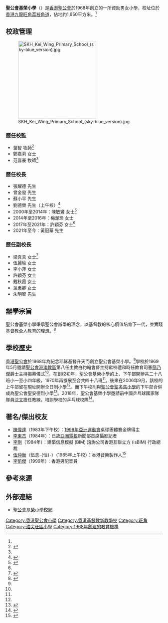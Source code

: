 {{NoteTA
|G1 = Unit
}}
{{Infobox school
| name        = 聖公會基榮小學<br/>SKH Kei Wing Primary School
| image       = 
| logo        = Skhkwps_logo.png
| motto       = 非以役人，乃役於人
| established = 1968年
| type        = 津貼小學
| religion    = [[基督新教|基督新教]]
| school_sponsoring_body = [[香港聖公會|香港聖公會]]
| district    = [[油尖旺區|油尖旺區]]
| grades      = 小一至小六
| superintendent = 范晋豪牧師
| principal   = 黃冠華先生
| vice_principal = 葉惠卿女士<br/>朱明智先生
| dean        = 
| college     = 
| house       = 
| sc          =
| cs          =
| faculty     = 
| staff       = 
| students    = 
| athletics   = 
| conference  = 
| tree        =
| colors      = 
| mascot      = 
| magazine    = 
| address     = {{HKG}}[[九龍|九龍]][[荔枝角道|荔枝角道]]23號
| area        = 約1,650平方米
| telephone   = 
| fax         = 
| mail        = 
| website     = {{url|http://www.skhkwps.edu.hk/}}
}}

'''聖公會基榮小學'''（{{lang-en|SKH Kei Wing Primary School}}）是[[香港聖公會|香港聖公會]]於1968年創立的一所資助男女小學，校址位於[[香港|香港]][[九龍|九龍]][[旺角|旺角]][[荔枝角道|荔枝角道]]，佔地約1,650平方米。<ref name="小學概覽2018/2019">{{cite web |url=http://archive.fo/6yRka |title=小學概覽2018/2019 |last= |first= |date=2018 |website= |publisher=家校合作事宜委員會 |access-date=2019-08-20|quote=}}</ref>

==校政管理==
[[File:SKH_Kei_Wing_Primary_School_(sky-blue_version).jpg|250px]]

===歷任校監===
* 葉智 牧師<ref name="APSC 本會屬校 基榮小學學校簡介">{{cite web |url=http://www.apsc.org.hk/keiwing.html |title=APSC 本會屬校 基榮小學學校簡介 |last= |first= |date=2017 |website= |publisher=聖公宗(香港)小學監理委員會有限公司 |access-date=2019-08-20|quote=}}</ref>
* 鄭嘉莉 女士
* 范晋豪 牧師<ref name="小學概覽2018/2019" />

===歷任校長===
* 張耀德 先生
* 曾金發 先生
* 蘇小平 先生
* 劉德榮 先生（上午校）<ref>{{cite news | title=「小強班」擬改資助 七百教師恐失業 | url=http://std.stheadline.com/archive/fullstory.asp?andor=or&year1=2003&month1=1&day1=1&year2=2003&month2=9&day2=10&category=g&id=20030908g02&keyword1=&keyword2= | format= | publisher=星島日報 | date=2003-09-08| accessdate=2019-08-20|quote= }}</ref>
* 2000年至2014年：陳敏鸞 女士<ref>{{cite web |url=http://www.hkssf-hk.org.hk/hk/pri/Past%20Results/KW/2011-2012/KW_AT_Results_1112.pdf |title=2011 - 2012年度九龍西區小學校際田徑比賽 參賽學校名單 |last= |first= |date=2011 |website= |publisher=香港學界體育聯會 |access-date=2019-08-20|quote=}}</ref>
* 2014年至2016年：梅潔玲 女士
* 2017年至2021年：許穎芬 女士<ref name="小學概覽2018/2019" />
* 2021年至今：黃冠華 先生

===歷任副校長===
* 梁真真 女士<ref>{{cite web |url=http://archive.fo/VZ8Hh |title=學生成績報告表 |last= |first= |date=1973 |website= |publisher=聖公會基榮小學 |access-date=2019-08-20|quote=}}</ref>
* 伍麗瑜 女士
* 李小萍 女士
* 許穎芬 女士
* 戴秋霞 女士
* 葉惠卿 女士
* 朱明智 先生

==辦學宗旨==
聖公會基榮小學秉承聖公會辦學的理念，以基督教的核心價值培育下一代，並實踐基督教全人教育的理想。<ref>{{cite web |url=http://www.skhkwps.edu.hk/%E5%AD%B8%E6%A0%A1%E7%B0%A1%E4%BB%8B/%E8%BE%A6%E5%AD%B8%E5%9C%98%E9%AB%94%E5%AE%97%E6%97%A8.html |title=辦學團體宗旨 |last= |first= |date=2019 |website= |publisher=聖公會基榮小學 |access-date=2019-08-20|quote=}}</ref>

==學校歷史==
[[香港聖公會|香港聖公會]]於1968年為紀念耶穌基督升天而創立聖公會基榮小學。<ref name="APSC 本會屬校 基榮小學學校簡介" />學校於1969年5月邀請[[聖公會港澳教區|聖公會港澳教區]]第八任主教白約翰會督主持獻校禮和時任教育司憲[[簡乃傑|簡乃傑]]爵士主持揭幕儀式<ref name="APSC 本會屬校 基榮小學學校簡介" />。在創校初年，聖公會基榮小學的上、下午部開辦共二十八班小一至小四年級，1970年再擴展至合共四十八班<ref name="APSC 本會屬校 基榮小學學校簡介" />。後來在2006年9月，該校的上午部留在現址開辦全日制小學<ref name="APSC 本會屬校 基榮小學學校簡介" />。而下午校則與[[聖公會聖多馬小學|聖公會聖多馬小學]]的下午部合併成為聖公會聖安德烈小學<ref>{{cite web |url=https://drive.google.com/file/d/0B6qyDOMZ568_a3BBZDc3LVNEV0k/view |title=聖公會聖安德烈小學十周年校慶特刊 |last= |first= |date=2016 |website= |publisher=聖公會聖安德烈小學 |access-date=2019-08-20|quote=}}</ref>。2018年，聖公會基榮小學邀請前中國乒乓球國家隊隊員[[沈文|沈文]]擔任教練，培訓學校的乒乓球校隊<ref>{{cite news | title=【校園天地】基榮乒乓夢十年 關顧學生體藝發展 | url=https://www.hk01.com/%E7%A4%BE%E6%9C%83%E6%96%B0%E8%81%9E/204877/%E6%A0%A1%E5%9C%92%E5%A4%A9%E5%9C%B0-%E5%9F%BA%E6%A6%AE%E4%B9%92%E4%B9%93%E5%A4%A2%E5%8D%81%E5%B9%B4-%E9%97%9C%E9%A1%A7%E5%AD%B8%E7%94%9F%E9%AB%94%E8%97%9D%E7%99%BC%E5%B1%95 | format= | publisher=香港01 | date=2018-06-29| accessdate=2019-08-20|quote= }}</ref>。

==著名/傑出校友==
*[[陳偉達|陳偉達]]（1983年下午校）：[[1998年亞洲運動會|1998年亞洲運動會]]桌球團體賽金牌得主
*[[李東杰|李東杰]]（1984年）：已故[[亞洲電視|亞洲電視]]新聞部首席攝影記者
*[[李剛|李剛]]（1984年）：建築信息模擬 (BIM) 諮詢公司香港互聯立方 (isBIM) 行政總裁 
*[[伍仲衡|伍仲衡]]（伍念-{恒}-）（1985年上午校）：香港音樂製作人<ref>{{cite web |url=https://archive.ph/5sIM8 |title=Hello Class of 84/85 |last= |first= |date=2019-05-30|website= |publisher=聖公會基榮小學(上午校) 1984-85畢業 Facebook |access-date=2020-10-24 |quote=}}</ref>
*[[李凱傑|李凱傑]]（1999年）：香港男配音員

==參考來源==
{{reflist|2}}

==外部連結==
* [http://www.skhkwps.edu.hk/ 聖公會基榮小學校網]

{{香港聖公會院校}}
[[Category:香港聖公會小學|Category:香港聖公會小學]]
[[Category:香港基督教新教學校|Category:香港基督教新教學校]]
[[Category:旺角|Category:旺角]]
[[Category:油尖旺區小學|Category:油尖旺區小學]]
[[Category:1968年創建的教育機構|Category:1968年創建的教育機構]]